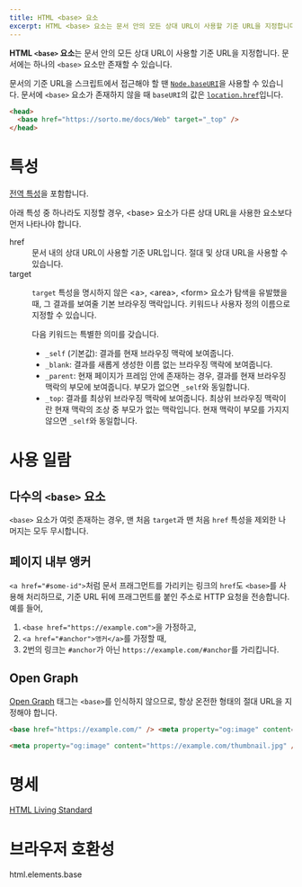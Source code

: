 ```yaml
---
title: HTML <base> 요소
excerpt: HTML <base> 요소는 문서 안의 모든 상대 URL이 사용할 기준 URL을 지정합니다.
---
```


**HTML `<base>` 요소**는 문서 안의 모든 상대 URL이 사용할 기준 URL을 지정합니다. 문서에는 하나의 `<base>` 요소만 존재할 수 있습니다.

문서의 기준 URL을 스크립트에서 접근해야 할 땐 [`Node.baseURI`](https://developer.mozilla.org/en-US/docs/Web/API/Node/baseURI)을 사용할 수 있습니다. 문서에 `<base>` 요소가 존재하지 않을 때 `baseURI`의 값은 [`location.href`](https://developer.mozilla.org/en-US/docs/Web/API/Location/href)입니다.

```html
<head>
  <base href="https://sorto.me/docs/Web" target="_top" />
</head>
```

# 특성

[전역 특성](/docs/Web/HTML/Global_attributes)을 포함합니다.

<Callout color="warn" label="참고">
  아래 특성 중 하나라도 지정할 경우, &lt;base&gt; 요소가 다른 상대 URL을 사용한 요소보다 먼저 나타나야 합니다.
</Callout>

<dl>
  <Term>href</Term>
  <dd>문서 내의 상대 URL이 사용할 기준 URL입니다. 절대 및 상대 URL을 사용할 수 있습니다.</dd>
  <Term>target</Term>
  <dd>
    <p>
      <code>target</code> 특성을 명시하지 않은 &lt;a&gt;, &lt;area&gt;, &lt;form&gt; 요소가 탐색을 유발했을 때, 그
      결과를 보여줄 기본 브라우징 맥락입니다. 키워드나 사용자 정의 이름으로 지정할 수 있습니다.
    </p>
    <p>다음 키워드는 특별한 의미를 갖습니다.</p>
    <ul>
      <li>
        <code>_self</code> (기본값): 결과를 현재 브라우징 맥락에 보여줍니다.
      </li>
      <li>
        <code>_blank</code>: 결과를 새롭게 생성한 이름 없는 브라우징 맥락에 보여줍니다.
      </li>
      <li>
        <code>_parent</code>: 현재 페이지가 프레임 안에 존재하는 경우, 결과를 현재 브라우징 맥락의 부모에 보여줍니다.
        부모가 없으면 <code>_self</code>와 동일합니다.
      </li>
      <li>
        <code>_top</code>: 결과를 최상위 브라우징 맥락에 보여줍니다. 최상위 브라우징 맥락이란 현재 맥락의 조상 중 부모가
        없는 맥락입니다. 현재 맥락이 부모를 가지지 않으면 <code>_self</code>와 동일합니다.
      </li>
    </ul>
  </dd>
</dl>

# 사용 일람

## 다수의 `<base>` 요소

`<base>` 요소가 여럿 존재하는 경우, 맨 처음 `target`과 맨 처음 `href` 특성을 제외한 나머지는 모두 무시합니다.

## 페이지 내부 앵커

`<a href="#some-id">`처럼 문서 프래그먼트를 가리키는 링크의 `href`도 `<base>`를 사용해 처리하므로, 기준 URL 뒤에 프래그먼트를 붙인 주소로 HTTP 요청을 전송합니다. 예를 들어,

1. `<base href="https://example.com">`을 가정하고,
2. `<a href="#anchor">앵커</a>`를 가정할 때,
3. 2번의 링크는 `#anchor`가 아닌 `https://example.com/#anchor`를 가리킵니다.

## Open Graph

[Open Graph](https://ogp.me/) 태그는 `<base>`를 인식하지 않으므로, 항상 온전한 형태의 절대 URL을 지정해야 합니다.

```html variant=bad
<base href="https://example.com/" /> <meta property="og:image" content="/thumbnail.jpg" />
```

```html variant=good
<meta property="og:image" content="https://example.com/thumbnail.jpg" />
```

# 명세

[HTML Living Standard](https://html.spec.whatwg.org/multipage/semantics.html#the-base-element)

# 브라우저 호환성

<BrowserCompat>html.elements.base</BrowserCompat>
